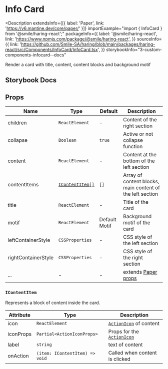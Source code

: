 # Info Card

<Description
  extendsInfo={[{ label: 'Paper', link: 'https://v6.mantine.dev/core/paper/' }]}
  importExample="import { InfoCard } from '@smile/haring-react';"
  packageInfo={{
    label: '@smile/haring-react',
    link: 'https://www.npmjs.com/package/@smile/haring-react',
  }}
  sourceInfo={{
    link: 'https://github.com/Smile-SA/haring/blob/main/packages/haring-react/src/Components/InfoCard/InfoCard.tsx',
  }}
  storybookInfo="3-custom-components-infocard--docs"
>
  Render a card with title, content, content blocks and background motif
</Description>

## Storybook Docs

<StorybookEmbed storyId="3-custom-components-infocard--docs" height="1710" />

## Props

| Name                | Type                              | Default       | Description                                                       |
| ------------------- | --------------------------------- | ------------- | ----------------------------------------------------------------- |
| children            | `ReactElement`                    | -             | Content of the right section                                      |
| collapse            | `Boolean`                         | `true`        | Active or not collapse function                                   |
| content             | `ReactElement`                    | -             | Content at the bottom of the left section                         |
| contentItems        | [`IContentItem[]`](#icontentitem) | `[]`          | Array of content blocks, main content of the left section         |
| title               | `ReactElement`                    | -             | Title of the card                                                 |
| motif               | `ReactElement`                    | Default Motif | Background motif of the card                                      |
| leftContainerStyle  | `CSSProperties`                   | -             | CSS style of the left section                                     |
| rightContainerStyle | `CSSProperties`                   | -             | CSS style of the right section                                    |
| ...                 | -                                 | -             | extends [Paper props](https://v6.mantine.dev/core/paper/?t=props) |

### `IContentItem`

Represents a block of content inside the card.

| Attribute | Type                           | Description                                                                    |
| --------- | ------------------------------ | ------------------------------------------------------------------------------ |
| icon      | `ReactElement`                 | [`ActionIcon`](https://v6.mantine.dev/core/action-icon/) of content            |
| iconProps | `Partial<ActionIconProps>`     | Props for the [`ActionIcon`](https://v6.mantine.dev/core/action-icon/?t=props) |
| label     | `string`                       | text of content                                                                |
| onAction  | `(item: IContentItem) => void` | Called when content is clicked                                                 |
